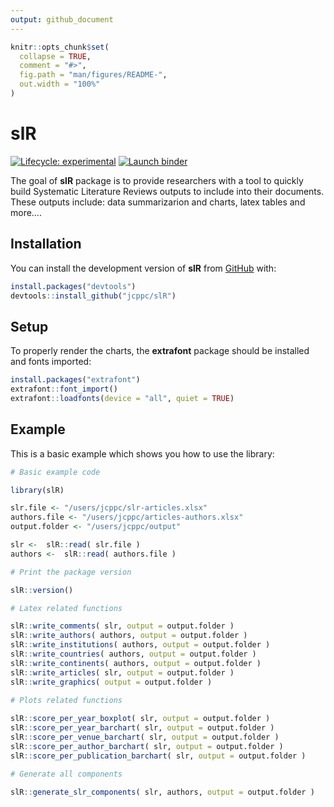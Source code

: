 ```yaml
---
output: github_document
---
```


<!-- README.md is generated from README.Rmd. Please edit that file -->

```r
knitr::opts_chunk$set(
  collapse = TRUE,
  comment = "#>",
  fig.path = "man/figures/README-",
  out.width = "100%"
)
```

# slR

<!-- badges: start -->
[![Lifecycle: experimental](https://img.shields.io/badge/lifecycle-experimental-orange.svg)](https://lifecycle.r-lib.org/articles/stages.html#experimental)
[![Launch binder](https://mybinder.org/badge_logo.svg)](https://mybinder.org/v2/gh/jcppc/slR/main)
<!-- badges: end -->

The goal of **slR** package is to provide researchers with a tool to quickly build Systematic Literature Reviews outputs to include into their documents. These outputs include: data summarizarion and charts, latex tables and more....

## Installation

You can install the development version of **slR** from [GitHub](https://github.com/) with:

```r
install.packages("devtools")
devtools::install_github("jcppc/slR")
```

## Setup

To properly render the charts, the **extrafont** package should be installed and fonts imported:

```r
install.packages("extrafont")
extrafont::font_import()
extrafont::loadfonts(device = "all", quiet = TRUE)
```

## Example

This is a basic example which shows you how to use the library:

```r
# Basic example code

library(slR)

slr.file <- "/users/jcppc/slr-articles.xlsx"
authors.file <- "/users/jcppc/articles-authors.xlsx"
output.folder <- "/users/jcppc/output"

slr <-  slR::read( slr.file )
authors <-  slR::read( authors.file )

# Print the package version

slR::version()

# Latex related functions

slR::write_comments( slr, output = output.folder )
slR::write_authors( authors, output = output.folder )
slR::write_institutions( authors, output = output.folder )
slR::write_countries( authors, output = output.folder )
slR::write_continents( authors, output = output.folder )
slR::write_articles( slr, output = output.folder )
slR::write_graphics( output = output.folder )
 
# Plots related functions

slR::score_per_year_boxplot( slr, output = output.folder )
slR::score_per_year_barchart( slr, output = output.folder )
slR::score_per_venue_barchart( slr, output = output.folder )
slR::score_per_author_barchart( slr, output = output.folder )
slR::score_per_publication_barchart( slr, output = output.folder )

# Generate all components

slR::generate_slr_components( slr, authors, output = output.folder )
  
```
